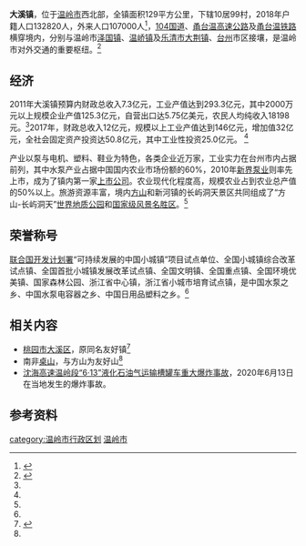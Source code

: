 {{中国乡级行政区|33/10/81/101}}
'''大溪镇'''，位于[[温岭市|温岭市]]西北部，全镇面积129平方公里，下辖10居99村，2018年户籍人口132820人，外来人口107000人<ref name=":0">{{Cite book|title=温岭年鉴2018|last=《温岭年鉴》编撰委员会|first=|publisher=温岭市档案局（馆）|year=2018|isbn=|location=|pages=424-426|url=http://www.wl.gov.cn/art/2019/7/17/art_1544465_42305155.html|editor-last=《温岭年鉴》编辑部}}{{Dead link}}</ref>，[[104国道|104国道]]、[[甬台温高速公路|甬台温高速公路]]及[[甬台温铁路|甬台温铁路]]横穿境内，分别与温岭市[[泽国镇|泽国镇]]、[[温峤镇|温峤镇]]及[[乐清市|乐清市]][[大荆镇_(乐清市)|大荆镇]]、[[台州|台州]]市区接壤，是温岭市对外交通的重要枢纽。<ref name=":1">{{Cite web|title=大溪镇发展情况简介|url=http://wlnews.zjol.com.cn/wlrb/system/2012/10/22/015633804.shtml|accessdate=2020-06-15|author=|date=2012-10-22|format=|publisher=[[浙江在线|浙江在线]]下属温岭新闻网|language=zh-hans|archive-date=2015-05-13|archive-url=https://web.archive.org/web/20150513201930/http://wlnews.zjol.com.cn/wlrb/system/2012/10/22/015633804.shtml|dead-url=no}}</ref>

== 经济 ==
2011年大溪镇预算内财政总收入7.3亿元，工业产值达到293.3亿元，其中2000万元以上规模企业产值125.3亿元，自营出口达5.75亿美元，农民人均纯收入18198元。<ref name=":1" />2017年，财政总收入12亿元，规模以上工业产值达到146亿元，增加值32亿元，全社会固定资产投资达50.8亿元，其中工业性投资25.0亿元。 <ref name=":0" />

产业以泵与电机、塑料、鞋业为特色，各类企业近万家，工业实力在台州市内占据前列，其中水泵产业占据中国国内农业市场份额的60%，2010年[[新界泵业|新界泵业]]则率先上市，成为了镇内第一家[[上市公司|上市公司]]。农业现代化程度高，规模农业占到农业总产值的50%以上。旅游资源丰富，境内[[方山_(温岭)|方山]]和新河镇的长屿洞天景区共同组成了“方山-长屿洞天”[[世界地质公园|世界地质公园]]和[[中华人民共和国国家级风景名胜区列表|国家级风景名胜区]]。<ref name=":1" />

== 荣誉称号 ==
[[联合国开发计划署|联合国开发计划署]]“可持续发展的中国小城镇”项目试点单位、全国小城镇综合改革试点镇、全国首批小城镇发展改革试点镇、全国文明镇、全国重点镇、全国环境优美镇、国家森林公园、浙江省中心镇，浙江省小城市培育试点镇，是中国水泵之乡、中国水泵电容器之乡、中国日用品塑料之乡。<ref name=":0" /> 

== 相关内容 ==

* [[桃園市|桃园市]][[大溪區|大溪区]]，原同名友好镇<ref name=":2">{{Cite news|url=http://www.taizhou.com.cn/news/2013-08/23/content_1346447.htm|title=温岭大溪镇:以个性彰显魅力|author=|date=|work=中国台州网|publisher=|accessdate=|language=zh-hans|format=2013-08-23}}{{Dead link}}</ref>
* 南非[[桌山|桌山]]，与方山为友好山<ref name=":2" />
* [[沈海高速温岭段“6·13”液化石油气运输槽罐车重大爆炸事故|沈海高速温岭段“6·13”液化石油气运输槽罐车重大爆炸事故]]，2020年6月13日在当地发生的爆炸事故。

== 参考资料 ==
{{Reflist}}{{温岭市行政区划}}
[[category:温岭市行政区划|category:温岭市行政区划]]
[[category:台州市乡镇|温岭市]]